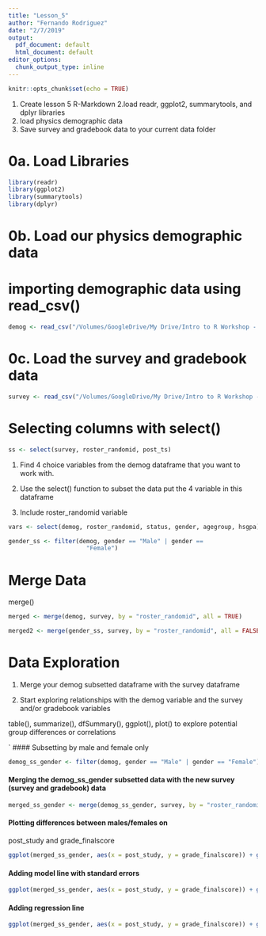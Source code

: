 ```yaml
---
title: "Lesson_5"
author: "Fernando Rodriguez"
date: "2/7/2019"
output:
  pdf_document: default
  html_document: default
editor_options:
  chunk_output_type: inline
---
```


```r
knitr::opts_chunk$set(echo = TRUE)
```

1. Create lesson 5 R-Markdown
2.load readr, ggplot2, summarytools, and dplyr libraries 
3. load physics demographic data
4. Save survey and gradebook data to your current data folder



# 0a. Load Libraries
```r
library(readr)
library(ggplot2)
library(summarytools)
library(dplyr)
```


# 0b. Load our physics demographic data
# importing demographic data using read_csv()
```r
demog <- read_csv("/Volumes/GoogleDrive/My Drive/Intro to R Workshop - Winter 2019/Data Files/Physics Course Demo Data.csv")
```

# 0c. Load the survey and gradebook data
```r
survey <- read_csv("/Volumes/GoogleDrive/My Drive/Intro to R Workshop - Winter 2019/Data Files/Physics Course SV and GB Data.csv")
```


# Selecting columns with select()

```r
ss <- select(survey, roster_randomid, post_ts)
```


1. Find 4 choice variables from the demog dataframe that you want to work with.

2. Use the select() function to subset the data 
    put the 4 variable in this dataframe
    
3. Include roster_randomid variable


```r
vars <- select(demog, roster_randomid, status, gender, agegroup, hsgpa)
```


```r
gender_ss <- filter(demog, gender == "Male" | gender == 
                      "Female")
```


# Merge Data
merge()

```r
merged <- merge(demog, survey, by = "roster_randomid", all = TRUE)
```



```r
merged2 <- merge(gender_ss, survey, by = "roster_randomid", all = FALSE)
```


# Data Exploration

1. Merge your demog subsetted dataframe with the survey dataframe

2. Start exploring relationships with the demog variable and the survey and/or gradebook variables

table(), summarize(), dfSummary(), ggplot(), plot() to explore potential group differences or correlations

`
#### Subsetting by male and female only
```r
demog_ss_gender <- filter(demog, gender == "Male" | gender == "Female")
```

#### Merging the demog_ss_gender subsetted data with the new survey (survey and gradebook) data
```r
merged_ss_gender <- merge(demog_ss_gender, survey, by = "roster_randomid", all = FALSE)
```

#### Plotting differences between males/females on 
post_study and grade_finalscore
```r
ggplot(merged_ss_gender, aes(x = post_study, y = grade_finalscore)) + geom_point() + facet_grid(.~ gender)
```


#### Adding model line with standard errors
```r
ggplot(merged_ss_gender, aes(x = post_study, y = grade_finalscore)) + geom_point() + facet_grid(.~ gender) + geom_smooth()
```


#### Adding regression line
```r
ggplot(merged_ss_gender, aes(x = post_study, y = grade_finalscore)) + geom_point() + facet_grid(.~ gender) + geom_smooth(method = "lm")
```


